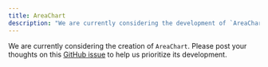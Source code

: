 ```yaml
---
title: AreaChart
description: "We are currently considering the development of `AreaChart`."
---
```


We are currently considering the creation of `AreaChart`. Please post your thoughts on this [GitHub issue](https://github.com/yamada-ui/yamada-ui/issues/501) to help us prioritize its development.

